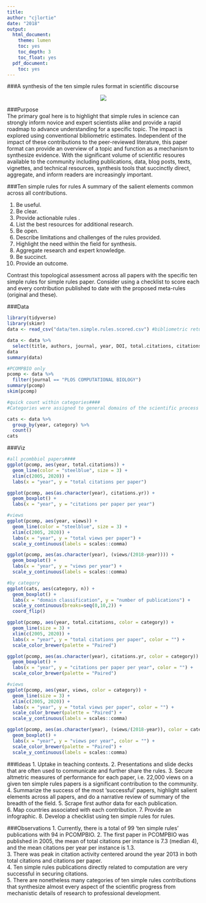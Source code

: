 ```yaml
---
title:
author: "cjlortie"
date: "2018"
output:
  html_document:
    theme: lumen
    toc: yes
    toc_depth: 3
    toc_float: yes
  pdf_document:
    toc: yes
---
```

###A synthesis of the ten simple rules format in scientific discourse
<br>

<center>
![](./10.jpg)
</center>  

###Purpose  
The primary goal here is to highlight that simple rules in science can strongly inform novice and expert scientists alike and provide a rapid roadmap to advance understanding for a specific topic.  The impact is explored using conventional bibliometric estimates.  Independent of the impact of these contributions to the peer-reviewed literature, this paper format can provide an overview of a topic and function as a mechanism to synthesize evidence.  With the significant volume of scientific resoures available to the community including publications, data, blog posts, texts, vignettes, and technical resources, synthesis tools that succinctly direct, aggregate, and inform readers are increasingly important. 

###Ten simple rules for rules
A summary of the salient elements common across all contributions.  

1. Be useful.
2. Be clear.
3. Provide actionable rules .
4. List the best resources for additional research.
5. Be open.
6. Describe limitations and challenges of the rules provided.
7. Highlight the need within the field for synthesis.
8. Aggregate research and expert knowledge.
9. Be succinct.
10. Provide an outcome.

Contrast this topological assessment across all papers with the specific ten simple rules for simple rules paper. Consider using a checklist to score each and every contribution published to date with the proposed meta-rules (original and these).

###Data
```r
library(tidyverse)
library(skimr)
data <- read_csv("data/ten.simple.rules.scored.csv") #bibliometric returns from the Web of Science on June 25th, 2018

data <- data %>%
  select(title, authors, journal, year, DOI, total.citations, citations.yr, category, views, shares, saves)
data
summary(data)

#PCOMPBIO only
pcomp <- data %>%
  filter(journal == "PLOS COMPUTATIONAL BIOLOGY")
summary(pcomp)
skim(pcomp)

#quick count within categories####
#Categories were assigned to general domains of the scientific process using the abstracts and familiarity with each publication (but not with detailed inspection). A secondary classification was also applicable in many instances, and the assignments provided were the primary focus of the paper - i.e. collaboration in a specific field would be classified as collaboration only using this schema.

cats <- data %>%
  group_by(year, category) %>%
  count()
cats

```


###Viz
```r
#all pcombbiol papers####
ggplot(pcomp, aes(year, total.citations)) +
  geom_line(color = "steelblue", size = 3) +
  xlim(c(2005, 2020)) +
  labs(x = "year", y = "total citations per paper")

ggplot(pcomp, aes(as.character(year), citations.yr)) +
  geom_boxplot() +
  labs(x = "year", y = "citations per paper per year")

#views
ggplot(pcomp, aes(year, views)) +
  geom_line(color = "steelblue", size = 3) +
  xlim(c(2005, 2020)) +
  labs(x = "year", y = "total views per paper") +
  scale_y_continuous(labels = scales::comma)

ggplot(pcomp, aes(as.character(year), (views/(2018-year)))) +
  geom_boxplot() +
  labs(x = "year", y = "views per year") +
  scale_y_continuous(labels = scales::comma)

#by category
ggplot(cats, aes(category, n)) +
  geom_boxplot() +
  labs(x = "domain classification", y = "number of publications") +
  scale_y_continuous(breaks=seq(0,10,2)) +
  coord_flip() 

ggplot(pcomp, aes(year, total.citations, color = category)) +
  geom_line(size = 3) +
  xlim(c(2005, 2020)) +
  labs(x = "year", y = "total citations per paper", color = "") +
  scale_color_brewer(palette = "Paired")

ggplot(pcomp, aes(as.character(year), citations.yr, color = category)) +
  geom_boxplot() +
  labs(x = "year", y = "citations per paper per year", color = "") +
  scale_color_brewer(palette = "Paired")

#views
ggplot(pcomp, aes(year, views, color = category)) +
  geom_line(size = 3) +
  xlim(c(2005, 2020)) +
  labs(x = "year", y = "total views per paper", color = "") +
  scale_color_brewer(palette = "Paired") +
  scale_y_continuous(labels = scales::comma)

ggplot(pcomp, aes(as.character(year), (views/(2018-year)), color = category)) +
  geom_boxplot() +
  labs(x = "year", y = "views per year", color = "") +
  scale_color_brewer(palette = "Paired") +
  scale_y_continuous(labels = scales::comma)

```


###Ideas
1. Uptake in teaching contexts.
2. Presentations and slide decks that are often used to communicate and further share the rules.
3. Secure altmetric measures of performance for each paper, i.e. 22,000 views on a given ten simple rules papers is a significant contribution to the community.
4. Summarize the success of the most 'successful' papers, highlight salient elements across all papers, and do a narrative review of summary of the breadth of the field.
5. Scrape first author data for each publication.  
6. Map countries associated with each contribution.
7. Provide an infographic.
8. Develop a checklist using ten simple rules for rules.

###Observations
1. Currently, there is a total of 99 'ten simple rules' publications with 94 in PCOMPBIO.
2. The first paper in PCOMPBIO was published in 2005, the mean of total citations per instance is 7.3 (median 4), and the mean citations per year per instance is 1.3.  
3. There was peak in citation activity centered around the year 2013 in both total citations and citations per paper.  
4. Ten simple rules publications directly related to computation are very successful in securing citations.  
5. There are nonetheless many categories of ten simple rules contributions that synthesize almost every aspect of the scientific progress from mechanistic details of research to professional development.  

